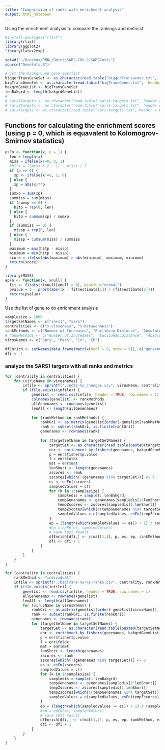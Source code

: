 ```yaml
---
title: "Comparision of ranks with enrichment analysis"
output: html_notebook
---
```


Using the enrichment analysis to compare the rankings and metricsf

```r
#install.packages("rlist")
library(rlist)
library(ggplot2)
library(latex2exp)

setwd("~/Dropbox/PNNL/Omics/SARS-COV-2/SARSCov2/")
source("GeneSets.R")

# get the background gene set/list
biggerTransGeneSet <- as.character(read.table("biggerTransGenes.txt",  header = FALSE, sep = "")$V1)
bigTransGeneSet <- as.character(read.table("bigTransGenes.txt",  header = FALSE, sep = "")$V1)
bakgrdGeneList <- bigTransGeneSet
lenBakgrd <- length(bakgrdGeneList)
#
# sars1Targets <- as.character(read.table("sars1-targets.txt", header = FALSE, sep = "")$V1)
# sars2Targets <- as.character(read.table("sars1-targets.txt", header = FALSE, sep = "")$V1)
# sarsTargets <- as.character(read.table("sars-targets.txt", header = FALSE, sep = "")$V1)

```

## Functions for calculating the enrichment scores (using p = 0, which is equavalent to Kolomogrov-Smirnov statistics)

```r
esFn <- function(x, p = 1) {
  len = length(x)
  miss = ifelse(x!=0, 0, 1)
  #hiti = ((miss * 2 - 1) - miss) / 2
  if (p == 0) {
    xp <- ifelse(x!=0, 1, 0)
  } else {
    xp = abs(x)**p
  }
  sumxp = sum(xp)
  summiss = sum(miss)
  if (sumxp == 0) {
    hitp = rep(0, len)
  } else {
    hitp = cumsum(xp) / sumxp
  }
  if (summiss == 0) {
    missp = rep(0, len)
  } else {
    missp = cumsum(miss) / summiss
  }
  maximum = max(hitp - missp)
  minimum = min(hitp - missp)
  score = ifelse(abs(maximum) > abs(minimum), maximum, minimum)
  return(score)
}

library(MASS)
epFn <- function(x, xnull) {
  fit <- fitdistr(xnull[xnull > 0], densfun="normal")
  pvalue = 1 - pnorm(abs((x - fit$estimate[1]) / (fit$estimate[2])))
  return(pvalue)
}
```


Use the list of gene to do enrichment analysis

```r
samplesize = 1000
targetSetNames <- c("sars1", "sars")
centralities <- c("s-closeness", "s-betweenness")
rankMethods <- c("Number of Increases", "Euclidean Distance", "Absolute Rank Change", "Relative Rank Change", "Absolute Change", "Relative Change", "Combined Score")
# rankMethods <- c("Number.of.Increases", "Euclidean.Distance", "Absolute.Rank.Change", "Relative.Rank.Change", "Absolute.Change", "Relative.Change", "Combined.Score")
virusNames <- c("Sars", "Mers", "Iv", "Eb")

dfEnrich <- setNames(data.frame(matrix(ncol = 8, nrow = 0)), c("genecount", "p", "Enrichment score", "p-value", "Rank method", "Virus name", "Target sets","Hypergraph metrics"))
dfi <- 1
```

### analyze the SARS1 targets with all ranks and metrics

```r
for (centrality in centralities) {
    for (virusName in virusNames) {
        infile <- sprintf("./no%s-%s_changes.csv", virusName, centrality)
        if (file.exists(infile)) {
            genelist <- read.csv(infile, header = TRUE, row.names = 1)
            colnames(genelist) <- rankMethods
            allGenenames <- rownames(genelist)
            lenAll <- length(allGenenames)
            
            for (rankMethod in rankMethods) {
                rankOri <- as.matrix(genelist[order(-genelist[rankMethod]),][rankMethod])
                rank <- subset(rankOri, is.finite(rankOri))
                genenames <- rownames(rank)
                
                for (targetSetName in targetSetNames) {
                    targetSet <- as.character(read.table(paste0(targetSetName,"-targets.txt"), header = FALSE, sep = "")$V1)
                    enr <- enrichment_by_fishers(genenames, bakgrdGeneList, targetSet)
                    p = enr$fisher$p.value
                    f = enr$foldx
                    mat = enr$mat
                    lenShort <- length(genenames)
                    zscores <- rank
                    zscores[which(!(genenames %in% targetSet))] <- 0
                    es <- esFn(zscores)
                    sampledValues = c()
                    for (k in 1:samplesize) {
                        sampledis = sample(1:lenBakgrd)
                        tempGenenames <- genenames[sampledis[1:lenShort]]
                        tempZscores <- zscores[sampledis[1:lenShort]]
                        tempZscores[which(!(tempGenenames %in% targetSet))] <- 0
                        sampledValues = c(sampledValues, esFn(tempZscores))
                    }
                    ep = (length(which(sampledValues >= es)) + 1) / (samplesize + 1)
                    #ep = epFn(es, sampledValues)
                    # save test result
                    dfEnrich[dfi,] <- c(mat[1,1], p, es, ep, rankMethod, virusName, targetSetName, centrality)
                    dfi <- dfi + 1
                }
            }
        }
    }
}
```


```r
for (centrality in centralities) {
    rankMethod <- "individual"
    infile <- sprintf("./bigTrans-%s-%s-ranks.csv", centrality, rankMethod)
    if (file.exists(infile)) {
        genelist <- read.csv(infile, header = TRUE, row.names = 1)
        allGenenames <- rownames(genelist)
        lenAll <- length(allGenenames)
        for (virusName in virusNames) {
            rankOri <- as.matrix(genelist[order(-genelist[virusName]),][virusName])
            rank <- subset(rankOri, is.finite(rankOri))
            genenames <- rownames(rank)
            for (targetSetName in targetSetNames) {
                targetSet <- as.character(read.table(paste0(targetSetName,"-targets.txt"), header = FALSE, sep = "")$V1)
                enr <- enrichment_by_fishers(genenames, bakgrdGeneList, targetSet)
                p = enr$fisher$p.value
                f = enr$foldx
                mat = enr$mat
                lenShort <- length(genenames)
                zscores <- rank
                zscores[which(!(genenames %in% targetSet))] <- 0
                es <- esFn(zscores)
                sampledValues = c()
                for (k in 1:samplesize) {
                    sampledis = sample(1:lenBakgrd)
                    tempGenenames <- genenames[sampledis[1:lenShort]]
                    tempZscores <- zscores[sampledis[1:lenShort]]
                    tempZscores[which(!(tempGenenames %in% targetSet))] <- 0
                    sampledValues = c(sampledValues, esFn(tempZscores))
                }
                ep = (length(which(sampledValues >= es)) + 1) / (samplesize + 1)
                #ep = epFn(es, sampledValues)
                # save test result
                dfEnrich[dfi,] <- c(mat[1,1], p, es, ep, rankMethod, virusName, targetSetName, centrality)
                dfi <- dfi + 1
            }
        }
    }
}

```

```r

```

